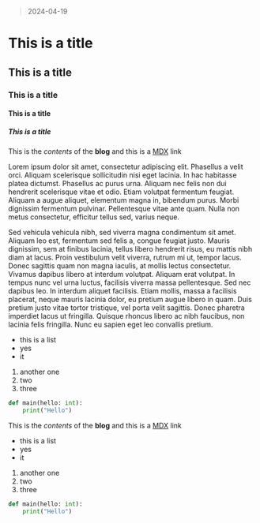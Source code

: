<title>This is a test post</title>

> 2024-04-19

# This is a title

## This is a title

### This is a title

#### This is a title

##### This is a title

This is the _contents_ of the **blog** and this is a [MDX](https://mdxjs.com "title") link

Lorem ipsum dolor sit amet, consectetur adipiscing elit. Phasellus a velit orci. Aliquam scelerisque sollicitudin nisi eget lacinia. In hac habitasse platea dictumst. Phasellus ac purus urna. Aliquam nec felis non dui hendrerit scelerisque vitae et odio. Etiam volutpat fermentum feugiat. Aliquam a augue aliquet, elementum magna in, bibendum purus. Morbi dignissim fermentum pulvinar. Pellentesque vitae ante quam. Nulla non metus consectetur, efficitur tellus sed, varius neque.

Sed vehicula vehicula nibh, sed viverra magna condimentum sit amet. Aliquam leo est, fermentum sed felis a, congue feugiat justo. Mauris dignissim, sem at finibus lacinia, tellus libero hendrerit risus, eu mattis nibh diam at lacus. Proin vestibulum velit viverra, rutrum mi ut, tempor lacus. Donec sagittis quam non magna iaculis, at mollis lectus consectetur. Vivamus dapibus libero at interdum volutpat. Aliquam erat volutpat. In tempus nunc vel urna luctus, facilisis viverra massa pellentesque. Sed nec dapibus leo. In interdum aliquet facilisis. Etiam mollis, massa a facilisis placerat, neque mauris lacinia dolor, eu pretium augue libero in quam. Duis pretium justo vitae tortor tristique, vel porta velit sagittis. Donec pharetra imperdiet lacus ut fringilla. Quisque rhoncus libero ac nibh faucibus, non lacinia felis fringilla. Nunc eu sapien eget leo convallis pretium.

- this is a list
- yes
- it

1. another one
2. two
3. three

```py
def main(hello: int):
    print("Hello")
```

This is the _contents_ of the **blog** and this is a [MDX](https://mdxjs.com "title") link

- this is a list
- yes
- it


1. another one <Ltx val="(I * K)_{xy} = \sum^{h}_{i=1} \sum^{w}_{j=1} K"/>
2. two
3. three

```py
def main(hello: int):
    print("Hello")
```

